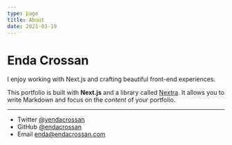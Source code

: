 ```yaml
---
type: page
title: About
date: 2021-03-19
---
```


# Enda Crossan

I enjoy working with Next.js and crafting beautiful front-end experiences.

This portfolio is built with **Next.js** and a library called [Nextra](https://nextra.vercel.app/). It allows you to write Markdown and focus on the _content_ of your portfolio.

---

- Twitter [@yendacrossan](https://twitter.com/endacrossan)
- GitHub [@endacrossan](https://github.com/endacrossan)
- Email enda@endacrossan.com
